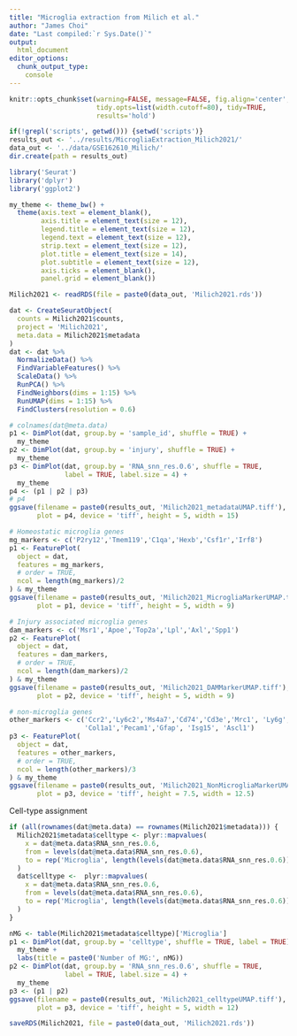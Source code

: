 ---
title: "Microglia extraction from Milich et al."
author: "James Choi"
date: "Last compiled:`r Sys.Date()`"
output: 
  html_document
editor_options:
  chunk_output_type: 
    console
---

```{r setup, include=FALSE}
knitr::opts_chunk$set(warning=FALSE, message=FALSE, fig.align='center', 
                      tidy.opts=list(width.cutoff=80), tidy=TRUE,
                      results='hold')
```

```{r}
if(!grepl('scripts', getwd())) {setwd('scripts')}
results_out <- '../results/MicrogliaExtraction_Milich2021/'
data_out <- '../data/GSE162610_Milich/'
dir.create(path = results_out)
```

```{r}
library('Seurat')
library('dplyr')
library('ggplot2')
```

```{r}
my_theme <- theme_bw() +
  theme(axis.text = element_blank(),
        axis.title = element_text(size = 12),
        legend.title = element_text(size = 12),
        legend.text = element_text(size = 12),
        strip.text = element_text(size = 12),
        plot.title = element_text(size = 14),
        plot.subtitle = element_text(size = 12),
        axis.ticks = element_blank(), 
        panel.grid = element_blank())
```

```{r}
Milich2021 <- readRDS(file = paste0(data_out, 'Milich2021.rds'))
```

```{r}
dat <- CreateSeuratObject(
  counts = Milich2021$counts,
  project = 'Milich2021',
  meta.data = Milich2021$metadata
)
dat <- dat %>% 
  NormalizeData() %>% 
  FindVariableFeatures() %>% 
  ScaleData() %>% 
  RunPCA() %>% 
  FindNeighbors(dims = 1:15) %>% 
  RunUMAP(dims = 1:15) %>% 
  FindClusters(resolution = 0.6)
```

```{r metadata_umap}
# colnames(dat@meta.data)
p1 <- DimPlot(dat, group.by = 'sample_id', shuffle = TRUE) + 
  my_theme
p2 <- DimPlot(dat, group.by = 'injury', shuffle = TRUE) + 
  my_theme
p3 <- DimPlot(dat, group.by = 'RNA_snn_res.0.6', shuffle = TRUE,
              label = TRUE, label.size = 4) + 
  my_theme
p4 <- (p1 | p2 | p3)
# p4
ggsave(filename = paste0(results_out, 'Milich2021_metadataUMAP.tiff'),
       plot = p4, device = 'tiff', height = 5, width = 15)
```

```{r mg_markers}
# Homeostatic microglia genes
mg_markers <- c('P2ry12','Tmem119','C1qa','Hexb','Csf1r','Irf8')
p1 <- FeaturePlot(
  object = dat, 
  features = mg_markers,
  # order = TRUE, 
  ncol = length(mg_markers)/2
) & my_theme
ggsave(filename = paste0(results_out, 'Milich2021_MicrogliaMarkerUMAP.tiff'),
       plot = p1, device = 'tiff', height = 5, width = 9)

# Injury associated microglia genes
dam_markers <- c('Msr1','Apoe','Top2a','Lpl','Axl','Spp1')
p2 <- FeaturePlot(
  object = dat, 
  features = dam_markers,
  # order = TRUE,
  ncol = length(dam_markers)/2
) & my_theme
ggsave(filename = paste0(results_out, 'Milich2021_DAMMarkerUMAP.tiff'),
       plot = p2, device = 'tiff', height = 5, width = 9)

# non-microglia genes
other_markers <- c('Ccr2','Ly6c2','Ms4a7','Cd74','Cd3e','Mrc1', 'Ly6g',
                   'Col1a1','Pecam1','Gfap', 'Isg15', 'Ascl1')
p3 <- FeaturePlot(
  object = dat, 
  features = other_markers,
  # order = TRUE,
  ncol = length(other_markers)/3
) & my_theme
ggsave(filename = paste0(results_out, 'Milich2021_NonMicrogliaMarkerUMAP.tiff'),
       plot = p3, device = 'tiff', height = 7.5, width = 12.5)
```

Cell-type assignment

```{r}
if (all(rownames(dat@meta.data) == rownames(Milich2021$metadata))) {
  Milich2021$metadata$celltype <- plyr::mapvalues(
    x = dat@meta.data$RNA_snn_res.0.6,
    from = levels(dat@meta.data$RNA_snn_res.0.6),
    to = rep('Microglia', length(levels(dat@meta.data$RNA_snn_res.0.6)))
  )
  dat$celltype <-  plyr::mapvalues(
    x = dat@meta.data$RNA_snn_res.0.6,
    from = levels(dat@meta.data$RNA_snn_res.0.6),
    to = rep('Microglia', length(levels(dat@meta.data$RNA_snn_res.0.6)))
  )
}
```

```{r}
nMG <- table(Milich2021$metadata$celltype)['Microglia']
p1 <- DimPlot(dat, group.by = 'celltype', shuffle = TRUE, label = TRUE) + 
  my_theme +
  labs(title = paste0('Number of MG:', nMG))
p2 <- DimPlot(dat, group.by = 'RNA_snn_res.0.6', shuffle = TRUE,
              label = TRUE, label.size = 4) + 
  my_theme
p3 <- (p1 | p2) 
ggsave(filename = paste0(results_out, 'Milich2021_celltypeUMAP.tiff'),
       plot = p3, device = 'tiff', height = 5, width = 12)
```

```{r}
saveRDS(Milich2021, file = paste0(data_out, 'Milich2021.rds'))
```

